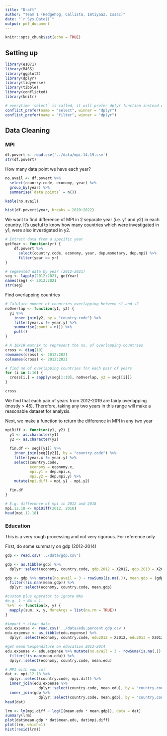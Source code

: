 ```yaml
---
title: "Draft"
author: "Team 1 (Hedgehog, Callista, Imtiyaaz, Issac)"
date: "`r Sys.Date()`"
output: pdf_document
---
```


```r
knitr::opts_chunk$set(echo = TRUE)
```

## Setting up

```r
library(e1071)
library(MASS)
library(ggplot2)
library(dplyr)
library(tidyverse)
library(tibble)
library(conflicted)
library(knitr)

# everytime `select` is called, it will prefer dplyr function instead of MASS
conflict_prefer(name = "select", winner = "dplyr")
conflict_prefer(name = "filter", winner = "dplyr")
```

## Data Cleaning
### MPI

```r
df.povert <- read.csv('../data/mpi.14.19.csv')
str(df.povert)
```
How many data point we have each year?
```r
no.avail <- df.povert %>%
  select(country.code, economy, year) %>% 
  group_by(year) %>% 
  summarise(`data points` = n())

kable(no.avail)

hist(df.povert$year, breaks = 2010:2022)
```
We want to find difference of MPI in 2 separate year (i.e. y1 and y2) in each country. It's useful to know how many countries which were investigated in y1, were also investigated in y2.
```r
# Extract data from a specific year
getYear <- function(yr) {
    df.povert %>% 
      select(country.code, economy, year, dep.monetary, dep.mpi) %>% 
      filter(year == yr)
}

# segmented data by year (2012-2021)
seg <- lapply(2012:2021, getYear)
names(seg) <- 2012:2021
str(seg)
```
Find overlapping countries
```r
# Calulate number of countries overlapping between s1 and s2
noOverlap <- function(y1, y2) {
  y1 %>%
    inner_join(y2, by = "country.code") %>% 
    filter(year.x != year.y) %>% 
    summarise(count = n()) %>% 
    pull()
}

# A 10x10 matrix to represent the no. of overlapping countries
cross <- diag(10)
rownames(cross) <- 2012:2021
colnames(cross) <- 2012:2021

# find no.of overlapping countries for each pair of years
for (i in 1:10) {
  cross[i,] = sapply(seg[1:10], noOverlap, y2 = seg[[i]])
}

cross
```
We find that each pair of years from 2012-2019 are fairly overlapping (mostly > 45). Therefore, taking any two years in this range will make a reasonable dataset for analysis.

Next, we make a function to return the difference in MPI in any two year
```r
mpiDiff <- function(y1, y2) {
  y1 <- as.character(y1)
  y2 <- as.character(y2)
  
  fin.df <- seg[[y1]] %>%
    inner_join(seg[[y2]], by = "country.code") %>% 
    filter(year.x != year.y) %>% 
    select(country.code,
           economy = economy.x,
           mpi.y1 = dep.mpi.x,
           mpi.y2 = dep.mpi.y) %>% 
    mutate(mpi.diff = mpi.y1 - mpi.y2)
  
  fin.df
}

# E.g. difference of mpi in 2012 and 2018
mpi.12.18 <- mpiDiff(2012, 2018)
head(mpi.12.18)
```
### Education
This is a very rough processing and not very rigorous. For reference only

First, do some summary on gdp (2012-2014)
```r
gdp <- read.csv('../data/gdp.csv')

gdp <- as.tibble(gdp) %>% 
  dplyr::select(economy, country.code, gdp.2012 = X2012, gdp.2013 = X2013, gdp.2014 = X2014)

gdp <- gdp %>% mutate(no.avail = 3 - rowSums(is.na(.)), mean.gdp = (gdp.2012 %+% gdp.2013 %+% gdp.2014) / no.avail) %>% 
  filter(!is.nan(mean.gdp)) %>% 
  dplyr::select(economy, country.code, mean.gdp)
```


```r
#custom plus operator to ignore NAs
#e.g. 1 + NA = 1.
`%+%` <- function(x, y) {
  mapply(sum, x, y, MoreArgs = list(na.rm = TRUE))
}

#import + clean data
edu.expense <- read.csv('../data/edu.percent.gdp.csv')
edu.expense <- as_tibble(edu.expense) %>% 
  dplyr::select(economy, country.code, edu2012 = X2012, edu2013 = X2013, edu2014 = X2014)

#get mean %expenditure on education 2012-2014
edu.expense <- edu.expense %>% mutate(no.avail = 3 - rowSums(is.na(.)), mean.edu = (edu2012 %+% edu2013 %+% edu2014) / no.avail) %>% 
  filter(!is.nan(mean.edu)) %>% 
  dplyr::select(economy, country.code, mean.edu)

# MPI with edu col
dat <- mpi.12.18 %>%
  dplyr::select(country.code, mpi.diff) %>% 
  inner_join(edu.expense %>% 
               dplyr::select(country.code, mean.edu), by = 'country.code') %>% 
  inner_join(gdp %>% 
               dplyr::select(country.code, mean.gdp), by = 'country.code')
head(dat)

lrm <- lm(mpi.diff ~ log(I(mean.edu * mean.gdp)), data = dat)
summary(lrm)
plot(dat$mean.gdp * dat$mean.edu, dat$mpi.diff)
plot(lrm, which=1)
hist(resid(lrm))
```

